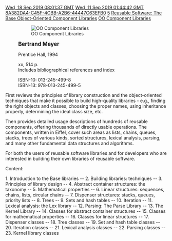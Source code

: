 [[Property:modification_date|Wed, 18 Sep 2019 08:01:37 GMT]]
[[Property:publication_date|Wed, 11 Sep 2019 01:44:42 GMT]]
[[Property:uuid|8A382DA4-C45F-4CBB-A2B6-44447C63EFB0]]
[[Property:weight|5]]
[[Property:title|Reusable Software: The Base Object-Oriented Component Libraries]]
[[Property:link_title|OO Component Libraries]]
{{UnderConstruction|PLACE HOLDER FOR WORK IN PROGRESS}}

:[[Image:/files/uploads/OOComponentLibrariesSmall.jpg|OO Component Libraries]] 

:<big>'''Bertrand Meyer'''</big>

:Prentice Hall, 1994 

:xx, 514 p.
:Includes bibliographical references and index

:ISBN-10: 013-245-499-8
:ISBN-13: 978-013-245-499-5

First reviews the principles of library construction and the object-oriented techniques that make it possible to build high-quality libraries - e.g., finding the right objects and classes, choosing the proper names, using inheritance properly, determining the ideal class size, etc. 

Then provides detailed usage descriptions of hundreds of reusable components, offering thousands of directly usable operations. The components, written in Eiffel, cover such areas as lists, chains, queues, stacks, trees of various kinds, sorted structures, lexical analysis, parsing, and many other fundamental data structures and algorithms. 

For both the users of reusable software libraries and for developers who are interested in building their own libraries of reusable software.

Content:

1. Introduction to the Base libraries -- 2. Building libraries: techniques -- 3. Principles of library design -- 4. Abstract container structures: the taxonomy -- 5. Mathematical properties -- 6. Linear structures: sequences, chains, lists, circular chains -- 7. Dispenser structures: stacks, queues, priority lists -- 8. Trees -- 9. Sets and hash tables -- 10. Iteration -- 11. Lexical analysis: the Lex library -- 12. Parsing: The Parse Library -- 13. The Kernel Library -- 14. Classes for abstract container structures -- 15. Classes for mathematical properties -- 16. Classes for linear structures -- 17. Dispenser classes -- 18. Tree classes -- 19. Set and hash table classes -- 20. Iteration classes -- 21. Lexical analysis classes -- 22. Parsing classes -- 23. Kernel library classes

{{Caution|The last half of the book is taken up by a reprint of the contract form of the libraries as per printing time. 
The most current documentation is found here as
[[ref:libraries/base/reference/index|EiffelBase Class Reference]] }}

